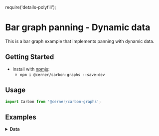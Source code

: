 require('details-polyfill');

# Bar graph panning - Dynamic data

This is a bar graph example that implements panning with dynamic data.

## Getting Started

- Install with [npmjs](https://www.npmjs.com):
  - `npm i @cerner/carbon-graphs --save-dev`

## Usage

```jsx
import Carbon from '@cerner/carbon-graphs';
```

## Examples
<BarGraphPanning />

<details>
<summary style={{ fontSize: 24 }}>
<b>Data</b>
</summary>

### Graph Config object
<GraphConfig />

### Data object

#### Initial Data
<DataObject1 />

#### Updated Data
<DataObject2 />
</details>
